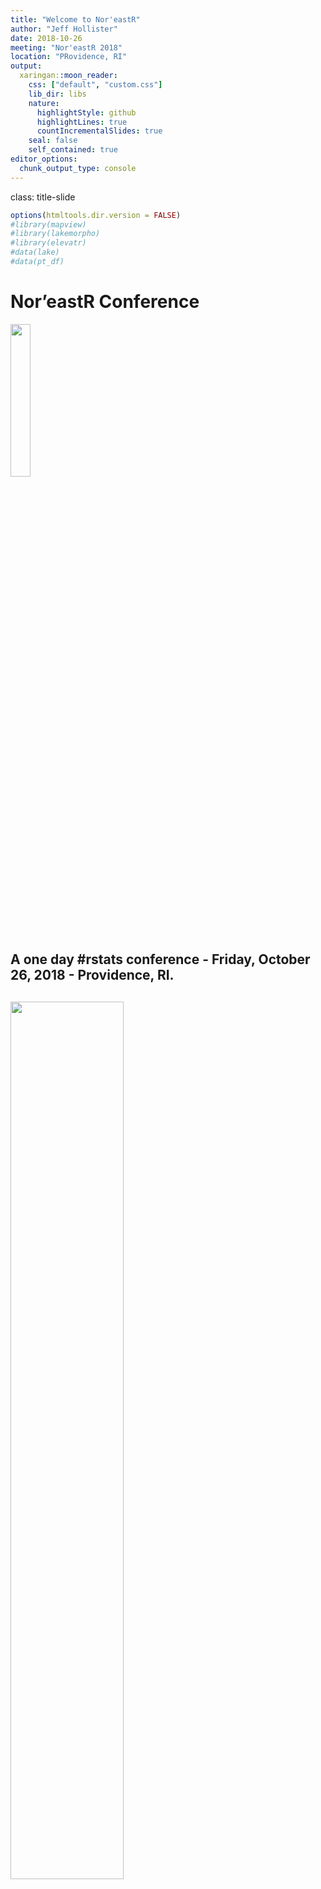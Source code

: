 ```yaml
---
title: "Welcome to Nor'eastR"
author: "Jeff Hollister"
date: 2018-10-26
meeting: "Nor'eastR 2018"
location: "PRovidence, RI"
output:
  xaringan::moon_reader:
    css: ["default", "custom.css"]
    lib_dir: libs
    nature:
      highlightStyle: github
      highlightLines: true
      countIncrementalSlides: true
    seal: false
    self_contained: true
editor_options: 
  chunk_output_type: console
---
```

class: title-slide   

```r
options(htmltools.dir.version = FALSE)
#library(mapview)
#library(lakemorpho)
#library(elevatr)
#data(lake)
#data(pt_df)
```

# Nor'eastR Conference

<img src="noreastr_big.png" style="width: 25%; height: 25%;"></img>

## A one day \#rstats conference - Friday, October 26, 2018 - Providence, RI.

<img src="sponsors.jpg" style="width: 60%; height: 60%;"></img>
---

# Sponsors and Host

.center[
<img src="sponsors.jpg" style="width: 80%; height: 80%;"></img>
]

.header[<img src="noreastr_big.png" style="width: 17%; height: 17%;"></img>]

---

# Committee

.left-column[
### Conference Organizing Team

- Richie Cotton
- Garrett Dancik
- Jasmine Dumas
- Marianna Foos
- Douglas Friedman
- Jeff Hollister

]

.right-column[
### Logo Design
- Hao Zhu

### Nor'eastR Team Alums 
- Amelia McNamara
- David Miller
- Bob Rudis
- Noam Ross
]

.header[<img src="noreastr_big.png" style="width: 17%; height: 17%;"></img>]

---

# Code of Conduct 

> ## The Quick Version
The Nor'eastR Conference is dedicated to providing a harassment-free conference experience for everyone, regardless of gender, gender identity and expression, age, sexual orientation, disability, physical appearance, body size, race, ethnicity, religion (or lack thereof), or technology choices. We do not tolerate harassment of conference participants in any form. Sexual language and imagery is not appropriate for any conference venue, including talks, workshops, parties, Twitter and other online media. Conference participants violating these rules may be sanctioned or expelled from the conference without a refund at the discretion of the conference organisers.

<https://noreastrconf.com/codeofconduct/>

.header[<img src="noreastr_big.png" style="width: 17%; height: 17%;"></img>]

---
# Twitter

.center[
### \#noreastr18 \#rstats
### @noreastrconf
]

.header[<img src="noreastr_big.png" style="width: 17%; height: 17%;"></img>]

---
# Additional Information

.center[
### Preferred pronoun stickers
### Photo/Do Not Photo - Red Stickers
### Where are the restrooms???
]

.header[<img src="noreastr_big.png" style="width: 17%; height: 17%;"></img>]


